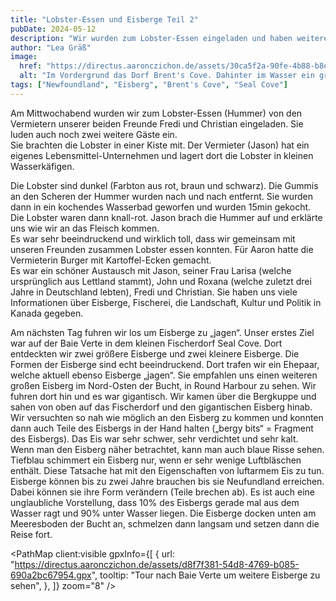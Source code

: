 ```yaml
---
title: "Lobster-Essen und Eisberge Teil 2"
pubDate: 2024-05-12
description: "Wir wurden zum Lobster-Essen eingeladen und haben weitere Eisberge besucht."
author: "Lea Gräß"
image:
  href: "https://directus.aaronczichon.de/assets/30ca5f2a-90fe-4b88-b8e6-1f24d4e3054d.jpeg?quality=70&width=1600"
  alt: "Im Vordergrund das Dorf Brent's Cove. Dahinter im Wasser ein großer Eisberg"
tags: ["Newfoundland", "Eisberg", "Brent's Cove", "Seal Cove"]
---
```



<DirectusImage assetId="1ac51dab-ba3d-4f2b-a472-b411bd487d48.jpeg" />

Am Mittwochabend wurden wir zum Lobster-Essen (Hummer) von den Vermietern unserer beiden Freunde Fredi und Christian eingeladen. Sie luden auch noch zwei weitere Gäste ein.  
Sie brachten die Lobster in einer Kiste mit. Der Vermieter (Jason) hat ein eigenes Lebensmittel-Unternehmen und lagert dort die Lobster in kleinen Wasserkäfigen.

Die Lobster sind dunkel (Farbton aus rot, braun und schwarz). Die Gummis an den Scheren der Hummer wurden nach und nach entfernt. Sie wurden dann in ein kochendes Wasserbad geworfen und wurden 15min gekocht. Die Lobster waren dann knall-rot. Jason brach die Hummer auf und erklärte uns wie wir an das Fleisch kommen.  
Es war sehr beeindruckend und wirklich toll, dass wir gemeinsam mit unseren Freunden zusammen Lobster essen konnten. Für Aaron hatte die Vermieterin Burger mit Kartoffel-Ecken gemacht.  
Es war ein schöner Austausch mit Jason, seiner Frau Larisa (welche ursprünglich aus Lettland stammt), John und Roxana (welche zuletzt drei Jahre in Deutschland lebten), Fredi und Christian. Sie haben uns viele Informationen über Eisberge, Fischerei, die Landschaft, Kultur und Politik in Kanada gegeben.

<DirectusImage assetId="54d82ba5-188a-4bad-a1b8-65642d6f15cc.jpeg" />

<DirectusImage assetId="8b5562cf-0b76-4c0c-b7f0-6f149619d480.jpeg" />

Am nächsten Tag fuhren wir los um Eisberge zu „jagen“. Unser erstes Ziel war auf der Baie Verte in dem kleinen Fischerdorf Seal Cove. Dort entdeckten wir zwei größere Eisberge und zwei kleinere Eisberge. Die Formen der Eisberge sind echt beeindruckend. Dort trafen wir ein Ehepaar, welche aktuell ebenso Eisberge „jagen“. Sie empfahlen uns einen weiteren großen Eisberg im Nord-Osten der Bucht, in Round Harbour zu sehen. Wir fuhren dort hin und es war gigantisch. Wir kamen über die Bergkuppe und sahen von oben auf das Fischerdorf und den gigantischen Eisberg hinab.  
Wir versuchten so nah wie möglich an den Eisberg zu kommen und konnten dann auch Teile des Eisbergs in der Hand halten („bergy bits“ = Fragment des Eisbergs). Das Eis war sehr schwer, sehr verdichtet und sehr kalt.  
Wenn man den Eisberg näher betrachtet, kann man auch blaue Risse sehen. Tiefblau schimmert ein Eisberg nur, wenn er sehr wenige Luftbläschen enthält. Diese Tatsache hat mit den Eigenschaften von luftarmem Eis zu tun.  
Eisberge können bis zu zwei Jahre brauchen bis sie Neufundland erreichen. Dabei können sie ihre Form verändern (Teile brechen ab). Es ist auch eine unglaubliche Vorstellung, dass 10% des Eisbergs gerade mal aus dem Wasser ragt und 90% unter Wasser liegen. Die Eisberge docken unten am Meeresboden der Bucht an, schmelzen dann langsam und setzen dann die Reise fort.

<DirectusImage assetId="0f22f820-9d98-4684-8956-ddd65611e431.jpeg" />

<DirectusImage assetId="5c7b34ce-6ada-410c-96bd-781a0622b54d.jpeg" />

<DirectusImage assetId="2fb1875b-023a-4b7f-8a1b-d7fe0f4dbcc8.jpeg" />

<PathMap
  client:visible
  gpxInfo={[
    {
      url: "https://directus.aaronczichon.de/assets/d8f7f381-54d8-4769-b085-690a2bc67954.gpx",
      tooltip: "Tour nach Baie Verte um weitere Eisberge zu sehen",
    },
  ]}
  zoom="8"
/>
